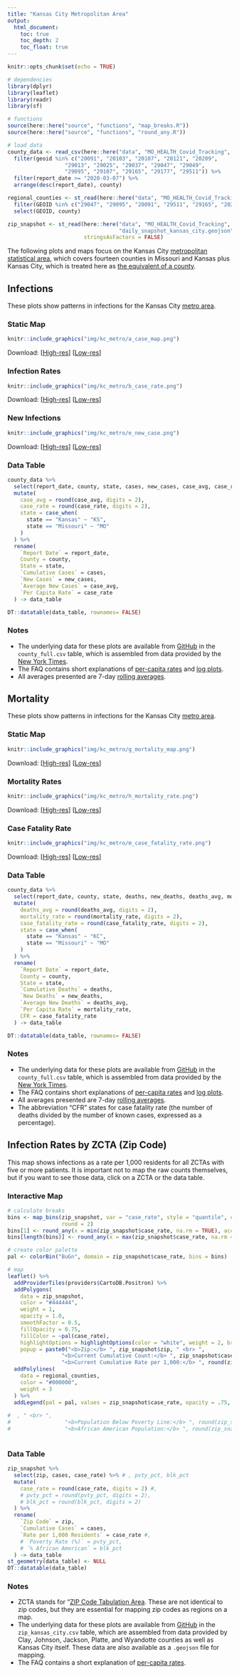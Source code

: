 ```yaml
---
title: "Kansas City Metropolitan Area"
output: 
  html_document:
    toc: true
    toc_depth: 2
    toc_float: true
---
```


```r
knitr::opts_chunk$set(echo = TRUE)

# dependencies
library(dplyr)
library(leaflet)
library(readr)
library(sf)

# functions
source(here::here("source", "functions", "map_breaks.R"))
source(here::here("source", "functions", "round_any.R"))

# load data
county_data <- read_csv(here::here("data", "MO_HEALTH_Covid_Tracking", "data", "county", "county_full.csv")) %>%
  filter(geoid %in% c("20091", "20103", "20107", "20121", "20209",
                  "29013", "29025", "29037", "29047", "29049", 
                  "29095", "29107", "29165", "29177", "29511")) %>%
  filter(report_date >= "2020-03-07") %>%
  arrange(desc(report_date), county)

regional_counties <- st_read(here::here("data", "MO_HEALTH_Covid_Tracking", "data", "county", "daily_snapshot_mo_xl.geojson")) %>%
  filter(GEOID %in% c("29047", "29095", "20091", "29511", "29165", "20209")) %>%
  select(GEOID, county)

zip_snapshot <- st_read(here::here("data", "MO_HEALTH_Covid_Tracking", "data", "zip", 
                                   "daily_snapshot_kansas_city.geojson"), 
                        stringsAsFactors = FALSE) 
```

The following plots and maps focus on the Kansas City <a href="faq.html#What_is_a_Metropolitan_Statistical_Area">metropolitan statistical area</a>, which covers fourteen counties in Missouri and Kansas plus Kansas City, which is treated here as <a href="faq.html#Why_Do_You_Treat_Joplin_and_Kansas_City_as_Counties">the equivalent of a county</a>.

## Infections {.tabset .tabset-fade .tabset-pills .padtop}
These plots show patterns in infections for the Kansas City <a href="faq.html#What_is_a_Metropolitan_Statistical_Area">metro area</a>.

### Static Map

```r
knitr::include_graphics("img/kc_metro/a_case_map.png")
```

Download: [<a href="https://raw.githubusercontent.com/slu-openGIS/covid_daily_viz/master/results/high_res/kc_metro/a_case_map.png" target="_blank">High-res</a>] [<a href="https://raw.githubusercontent.com/slu-openGIS/covid_daily_viz/master/results/low_res/kc_metro/a_case_map.png" target="_blank">Low-res</a>]

### Infection Rates

```r
knitr::include_graphics("img/kc_metro/b_case_rate.png")
```

Download: [<a href="https://raw.githubusercontent.com/slu-openGIS/covid_daily_viz/master/results/high_res/kc_metro/b_case_rate.png" target="_blank">High-res</a>] [<a href="https://raw.githubusercontent.com/slu-openGIS/covid_daily_viz/master/results/low_res/kc_metro/b_case_rate.png" target="_blank">Low-res</a>]

### New Infections

```r
knitr::include_graphics("img/kc_metro/e_new_case.png")
```

Download: [<a href="https://raw.githubusercontent.com/slu-openGIS/covid_daily_viz/master/results/high_res/kc_metro/e_new_case.png" target="_blank">High-res</a>] [<a href="https://raw.githubusercontent.com/slu-openGIS/covid_daily_viz/master/results/low_res/kc_metro/e_new_case.png" target="_blank">Low-res</a>]

### Data Table

```r
county_data %>%
  select(report_date, county, state, cases, new_cases, case_avg, case_rate) %>%
  mutate(
    case_avg = round(case_avg, digits = 2),
    case_rate = round(case_rate, digits = 2),
    state = case_when(
      state == "Kansas" ~ "KS",
      state == "Missouri" ~ "MO"
    )
  ) %>%
  rename(
    `Report Date` = report_date,
    County = county,
    State = state,
    `Cumulative Cases` = cases,
    `New Cases` = new_cases,
    `Average New Cases` = case_avg,
    `Per Capita Rate` = case_rate
  ) -> data_table

DT::datatable(data_table, rownames= FALSE)
```

### Notes

  * The underlying data for these plots are available from [GitHub](faq.html#How_Do_I_Download_Your_Data) in the `county_full.csv` table, which is assembled from data provided by the [New York Times](faq.html#Where_Do_These_Data_Come_From).
  * The FAQ contains short explanations of [per-capita rates](faq.html#What_are_Per_Capita_Rates) and [log plots](faq.html#What_are_Log_Plots).
  * All averages presented are 7-day [rolling averages](faq.html#What_are_Rolling_Averages).

## Mortality {.tabset .tabset-fade .tabset-pills .padtop}
These plots show patterns in infections for the Kansas City <a href="faq.html#What_is_a_Metropolitan_Statistical_Area">metro area</a>.

### Static Map

```r
knitr::include_graphics("img/kc_metro/g_mortality_map.png")
```

Download: [<a href="https://raw.githubusercontent.com/slu-openGIS/covid_daily_viz/master/results/high_res/kc_metro/g_mortality_map.png" target="_blank">High-res</a>] [<a href="https://raw.githubusercontent.com/slu-openGIS/covid_daily_viz/master/results/low_res/kc_metro/g_mortality_map.png" target="_blank">Low-res</a>]

### Mortality Rates

```r
knitr::include_graphics("img/kc_metro/h_mortality_rate.png")
```

Download: [<a href="https://raw.githubusercontent.com/slu-openGIS/covid_daily_viz/master/results/high_res/kc_metro/h_mortality_rate.png" target="_blank">High-res</a>] [<a href="https://raw.githubusercontent.com/slu-openGIS/covid_daily_viz/master/results/low_res/kc_metro/h_mortality_rate.png" target="_blank">Low-res</a>]

### Case Fatality Rate

```r
knitr::include_graphics("img/kc_metro/m_case_fatality_rate.png")
```

Download: [<a href="https://raw.githubusercontent.com/slu-openGIS/covid_daily_viz/master/results/high_res/kc_metro/m_case_fatality_rate.png" target="_blank">High-res</a>] [<a href="https://raw.githubusercontent.com/slu-openGIS/covid_daily_viz/master/results/low_res/kc_metro/m_case_fatality_rate.png" target="_blank">Low-res</a>]

### Data Table

```r
county_data %>%
  select(report_date, county, state, deaths, new_deaths, deaths_avg, mortality_rate, case_fatality_rate) %>%
  mutate(
    deaths_avg = round(deaths_avg, digits = 2),
    mortality_rate = round(mortality_rate, digits = 2),
    case_fatality_rate = round(case_fatality_rate, digits = 2),
    state = case_when(
      state == "Kansas" ~ "KC",
      state == "Missouri" ~ "MO"
    )
  ) %>%
  rename(
    `Report Date` = report_date,
    County = county,
    State = state,
    `Cumulative Deaths` = deaths,
    `New Deaths` = new_deaths,
    `Average New Deaths` = deaths_avg,
    `Per Capita Rate` = mortality_rate,
    CFR = case_fatality_rate
  ) -> data_table

DT::datatable(data_table, rownames= FALSE)
```

### Notes

  * The underlying data for these plots are available from [GitHub](faq.html#How_Do_I_Download_Your_Data) in the `county_full.csv` table, which is assembled from data provided by the [New York Times](faq.html#Where_Do_These_Data_Come_From).
  * The FAQ contains short explanations of [per-capita rates](faq.html#What_are_Per_Capita_Rates) and [log plots](faq.html#What_are_Log_Plots).
  * All averages presented are 7-day [rolling averages](faq.html#What_are_Rolling_Averages).
  * The abbreviation "CFR" states for case fatality rate (the number of deaths divided by the number of known cases, expressed as a percentage).

## Infection Rates by ZCTA (Zip Code) {.tabset .tabset-fade .tabset-pills .padtop}
This map shows infections as a rate per 1,000 residents for all ZCTAs with five or more patients. It is important not to map the raw counts themselves, but if you want to see those data, click on a ZCTA or the data table.

### Interactive Map

```r
# calculate breaks
bins <- map_bins(zip_snapshot, var = "case_rate", style = "quantile", classes = 5, dig_lab = 2,
                 round = 2)
bins[1] <- round_any(x = min(zip_snapshot$case_rate, na.rm = TRUE), accuracy = .01, f = floor)
bins[length(bins)] <- round_any(x = max(zip_snapshot$case_rate, na.rm = TRUE), accuracy = .01, f = ceiling)

# create color palette
pal <- colorBin("BuGn", domain = zip_snapshot$case_rate, bins = bins)

# map
leaflet() %>%
  addProviderTiles(providers$CartoDB.Positron) %>%
  addPolygons(
    data = zip_snapshot,
    color = "#444444", 
    weight = 1, 
    opacity = 1.0, 
    smoothFactor = 0.5,
    fillOpacity = 0.75,
    fillColor = ~pal(case_rate),
    highlightOptions = highlightOptions(color = "white", weight = 2, bringToFront = TRUE),
    popup = paste0("<b>Zip:</b> ", zip_snapshot$zip, " <br> ",
                 "<b>Current Cumulative Count:</b> ", zip_snapshot$cases, "<br>",
                 "<b>Current Cumulative Rate per 1,000:</b> ", round(zip_snapshot$case_rate, digits = 2))) %>%
  addPolylines(
    data = regional_counties,
    color = "#000000",
    weight = 3
  ) %>%
  addLegend(pal = pal, values = zip_snapshot$case_rate, opacity = .75, title = "Rate")
  
#  , " <br> ",
#                 "<b>Population Below Poverty Line:</b> ", round(zip_snapshot$pvty_pct, digits = 2), "% <br> ",
#                 "<b>African American Population:</b> ", round(zip_snapshot$blk_pct, digits = 2), "% ")
  
```

### Data Table

```r
zip_snapshot %>%
  select(zip, cases, case_rate) %>% # , pvty_pct, blk_pct
  mutate(
    case_rate = round(case_rate, digits = 2) #,
    # pvty_pct = round(pvty_pct, digits = 2),
    # blk_pct = round(blk_pct, digits = 2)
  ) %>%
  rename(
    `Zip Code` = zip,
    `Cumulative Cases` = cases,
    `Rate per 1,000 Residents` = case_rate #,
    # `Poverty Rate (%)` = pvty_pct,
    # `% African American` = blk_pct
  ) -> data_table
st_geometry(data_table) <- NULL
DT::datatable(data_table)
```

### Notes

  * ZCTA stands for "<a href="https://www.census.gov/programs-surveys/geography/guidance/geo-areas/zctas.html" target="_blank">ZIP Code Tabulation Area</a>. These are not identical to zip codes, but they are essential for mapping zip codes as regions on a map.
  * The underlying data for these plots are available from [GitHub](faq.html#How_Do_I_Download_Your_Data) in the `zip_kansas_city.csv` table, which are assembled from data provided by Clay, Johnson, Jackson, Platte, and Wyandotte counties as well as Kansas City itself. These data are also available as a `.geojson` file for mapping.
  * The FAQ contains a short explanation of [per-capita rates](faq.html#What_are_Per_Capita_Rates).
  